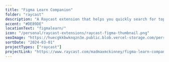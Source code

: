 ```yaml
---
title: "Figma Learn Companion"
folder: "raycast"
description: "A Raycast extension that helps you quickly search for topics and updates in the Figma Learn help center."
accent: "#DE89DE"
locationText: "figmalearn/"
icon: "/personal/raycast-extensions/raycast-figma-thumbnail.png"
seoImage: "https://huecgkkbwknqzn3e.public.blob.vercel-storage.com/personal/raycast-extensions/raycast-figma-preview-sTRuyDjcVXF8wrhX2jkP4X3VOoT57N.png"
sortDate: "2024-03-01"
projectTypes: ["raycast"]
projectLink: "https://www.raycast.com/madmaxmckinney/figma-learn-companion"
---
```


<ImageContainer
    src="https://huecgkkbwknqzn3e.public.blob.vercel-storage.com/personal/raycast-extensions/raycast-figma-preview-sTRuyDjcVXF8wrhX2jkP4X3VOoT57N.png"
    alt="Raycast extension showing MTG cards in a grid."
/>
